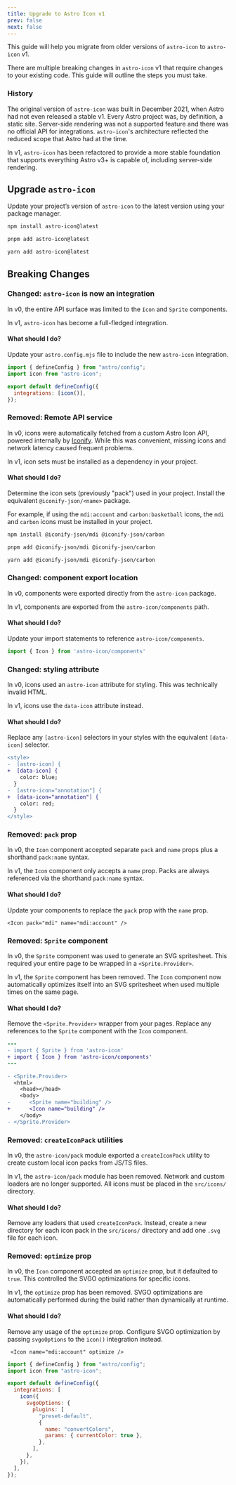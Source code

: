 ```yaml
---
title: Upgrade to Astro Icon v1
prev: false
next: false
---
```



This guide will help you migrate from older versions of `astro-icon` to `astro-icon` v1.

There are multiple breaking changes in `astro-icon` v1 that require changes to your existing code. This guide will outline the steps you must take.

### History

The original version of `astro-icon` was built in December 2021, when Astro had not even released a stable v1. Every Astro project was, by definition, a static site. Server-side rendering was not a supported feature and there was no official API for integrations. `astro-icon`'s architecture reflected the reduced scope that Astro had at the time.

In v1, `astro-icon` has been refactored to provide a more stable foundation that supports everything Astro v3+ is capable of, including server-side rendering.

## Upgrade `astro-icon`

Update your project’s version of `astro-icon` to the latest version using your package manager.

<Tabs>
<TabItem label="npm">

```sh
npm install astro-icon@latest
```

</TabItem>
<TabItem label="pnpm">

```sh
pnpm add astro-icon@latest
```

</TabItem>
<TabItem label="Yarn">

```sh
yarn add astro-icon@latest
```

</TabItem>

</Tabs>

## Breaking Changes

### Changed: `astro-icon` is now an integration

In v0, the entire API surface was limited to the `Icon` and `Sprite` components.

In v1, `astro-icon` has become a full-fledged integration.

#### What should I do?

Update your `astro.config.mjs` file to include the new `astro-icon` integration.

```js title="astro.config.mjs"
import { defineConfig } from "astro/config";
import icon from "astro-icon";

export default defineConfig({
  integrations: [icon()],
});
```

### Removed: Remote API service

In v0, icons were automatically fetched from a custom Astro Icon API, powered internally by [Iconify](https://iconify.design/). While this was convenient, missing icons and network latency caused frequent problems.

In v1, icon sets must be installed as a dependency in your project.

#### What should I do?

Determine the icon sets (previously "pack") used in your project. Install the equivalent `@iconify-json/<name>` package.

For example, if using the `mdi:account` and `carbon:basketball` icons, the `mdi` and `carbon` icons must be installed in your project.


<Tabs>
<TabItem label="npm">

```sh
npm install @iconify-json/mdi @iconify-json/carbon
```

</TabItem>
<TabItem label="pnpm">

```sh
pnpm add @iconify-json/mdi @iconify-json/carbon
```

</TabItem>
<TabItem label="Yarn">

```sh
yarn add @iconify-json/mdi @iconify-json/carbon
```

</TabItem>

</Tabs>

### Changed: component export location

In v0, components were exported directly from the `astro-icon` package.

In v1, components are exported from the `astro-icon/components` path.

#### What should I do?

Update your import statements to reference `astro-icon/components`.

```js ins="/components"
import { Icon } from 'astro-icon/components'
```

### Changed: styling attribute

In v0, icons used an `astro-icon` attribute for styling. This was technically invalid HTML.

In v1, icons use the `data-icon` attribute instead.

#### What should I do?

Replace any `[astro-icon]` selectors in your styles with the equivalent `[data-icon]` selector.

```diff lang="html" del="astro" ins="data"
<style>
-  [astro-icon] {
+  [data-icon] {
    color: blue;
  }
-  [astro-icon="annotation"] {
+  [data-icon="annotation"] {
    color: red;
  }
</style>
```

### Removed: `pack` prop

In v0, the `Icon` component accepted separate `pack` and `name` props plus a shorthand `pack:name` syntax.

In v1, the `Icon` component only accepts a `name` prop. Packs are always referenced via the shorthand `pack:name` syntax.

#### What should I do?

Update your components to replace the `pack` prop with the `name` prop.

```astro del="pack=\"mdi\"" ins="mdi:"
<Icon pack="mdi" name="mdi:account" />
```

### Removed: `Sprite` component

In v0, the `Sprite` component was used to generate an SVG spritesheet. This required your entire page to be wrapped in a `<Sprite.Provider>`.

In v1, the `Sprite` component has been removed. The `Icon` component now automatically optimizes itself into an SVG spritesheet when used multiple times on the same page.

#### What should I do?

Remove the `<Sprite.Provider>` wrapper from your pages. Replace any references to the `Sprite` component with the `Icon` component.

```diff lang="astro"
---
- import { Sprite } from 'astro-icon'
+ import { Icon } from 'astro-icon/components'
---

- <Sprite.Provider>
  <html>
    <head></head>
    <body>
-      <Sprite name="building" />
+      <Icon name="building" />
    </body>
- </Sprite.Provider>
```

### Removed: `createIconPack` utilities

In v0, the `astro-icon/pack` module exported a `createIconPack` utility to create custom local icon packs from JS/TS files.

In v1, the `astro-icon/pack` module has been removed. Network and custom loaders are no longer supported. All icons must be placed in the `src/icons/` directory.

#### What should I do?

Remove any loaders that used `createIconPack`. Instead, create a new directory for each icon pack in the `src/icons/` directory and add one `.svg` file for each icon.

### Removed: `optimize` prop

In v0, the `Icon` component accepted an `optimize` prop, but it defaulted to `true`. This controlled the SVGO optimizations for specific icons.

In v1, the `optimize` prop has been removed. SVGO optimizations are automatically performed during the build rather than dynamically at runtime.

#### What should I do?

Remove any usage of the `optimize` prop. Configure SVGO optimization by passing `svgoOptions` to the `icon()` integration instead.

```astro del="optimize"
 <Icon name="mdi:account" optimize />
```

```js title="astro.config.mjs" {7-15}
import { defineConfig } from "astro/config";
import icon from "astro-icon";

export default defineConfig({
  integrations: [
    icon({
      svgoOptions: {
        plugins: [
          "preset-default",
          {
            name: "convertColors",
            params: { currentColor: true },
          },
        ],
      },
    }),
  ],
});
```
